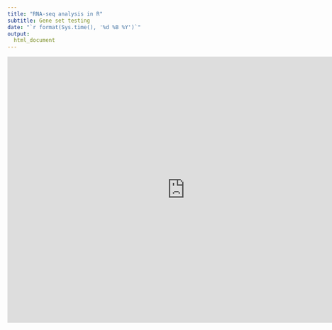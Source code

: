 ```yaml
---
title: "RNA-seq analysis in R"
subtitle: Gene set testing
date: "`r format(Sys.time(), '%d %B %Y')`"
output: 
  html_document
---
```


<iframe src="https://docs.google.com/gview?url=https://raw.githubusercontent.com/mblue9/RNAseq-R_testing/master/slides/Gene_set_testing.pdf&embedded=true" scrolling="yes" style="width:800px; height:600px;" frameborder="0"></iframe>
